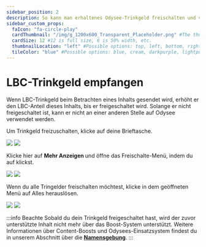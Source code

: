 ---
sidebar_position: 2
description: So kann man erhaltenes Odysee-Trinkgeld freischalten und verwenden.
sidebar_custom_props:
  faIcon: "fa-circle-play"
  cardThumbnail: "/img/g_1200x600_Transparent_Placeholder.png" #The thumbnail on the category card.
  cardSize: 12 #12 is full size, 6 is 50% width, etc.
  thumbnailLocation: "left" #Possible options: top, left, bottom, right, none
  tileColor: "blue" #Possible options: blue, cream, darkpurple, lightpurple, mauve, orange, pink, none
---

# LBC-Trinkgeld empfangen

Wenn LBC-Trinkgeld beim Betrachten eines Inhalts gesendet wird, erhöht er den LBC-Anteil dieses Inhalts, bis er freigeschaltet wird. Solange er nicht freigeschaltet ist, kann er nicht an einer anderen Stelle auf Odysee verwendet werden.

Um Trinkgeld freizuschalten, klicke auf deine <OdyseeButton url="https://odysee.com/$/wallet"><OdyseeIcon type="credits"/> Brieftasche</OdyseeButton>. 

![](/img/de/wallet_screen_support_toggle_closed_dark.png#dark)
![](/img/de/wallet_screen_support_toggle_closed_light.png#light)

Klicke hier auf **Mehr Anzeigen <OdyseeIcon type="ChevronDown"/>** und öffne das Freischalte-Menü, indem du auf <OdyseeIcon type="Unlock" color="#de0050" /> klickst.

![](/img/de/wallet_screen_support_toggle_opened_arrow_to_unlock_dark.png#dark)
![](/img/de/wallet_screen_support_toggle_opened_arrow_to_unlock_light.png#light)


Wenn du alle Tringelder freischalten möchtest, klicke in dem geöffneten Menü auf <PrimaryOdyseeButton>Alles herauslösen</PrimaryOdyseeButton>.

![](/img/de/wallet_unlock_all_credits_modal_dark.png#dark)
![](/img/de/wallet_unlock_all_credits_modal_light.png#light)

:::info Beachte
Sobald du dein Trinkgeld freigeschaltet hast, wird der zuvor unterstützte Inhalt nicht mehr über das Boost-System unterstützt.
Weitere Informationen über Content-Boosts und Odysees-Einsatzsystem findest du in unserem Abschnitt über die **[Namensgebung](/category-blockchain/category-staking/naming)**.
:::
